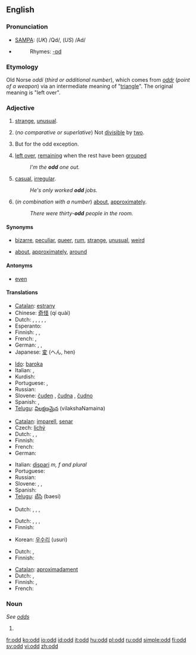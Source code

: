 {{see|Odd}}
==English==

===Pronunciation===
*[[w:SAMPA|SAMPA]]: (''UK'') /Qd/, (''US'') /Ad/
*{{audio|en-us-odd.ogg|Audio (US)}}
*:Rhymes: [[Rhymes:English:-ɒd|-ɒd]]

===Etymology===
Old Norse ''oddi'' (''third or additional number''), which comes from ''[[oddr]]'' (''point of a weapon'') via an intermediate meaning of "[[triangle]]". The original meaning is "left over".

===Adjective===
{{en-adj|er}}

# [[strange]], [[unusual]].
# {{arithmetic}} (''no comparative or superlative'') Not [[divisible]] by [[two]].
# {{rare}} But for the odd exception. <!--self-referential definition?-->
# [[left over]], [[remain]]ing when the rest have been [[grouped]]
#:''I'm the '''odd''' one out.''
# [[casual]], [[irregular]].
#:''He's only worked '''odd''' jobs.''
# (''in combination with a number'') [[about]], [[approximately]].
#:''There were thirty-'''odd''' people in the room.''

====Synonyms====
*{{i-c|strange}} [[bizarre]], [[peculiar]], [[queer]], [[rum]], [[strange]], [[unusual]], [[weird]]
*{{i-c|about}} [[about]], [[approximately]], [[around]]

====Antonyms====
*{{i-c|not divisible by two}} [[even]]

====Translations====

{{trans-top|strange}}
*[[Catalan]]: [[estrany]]
*Chinese: [[奇怪]] (qí quài)
* Dutch: {{t+|nl|vreemd}}, {{t+|nl|vreemde}}, {{t|nl|merkwaardig}}, {{t|nl|merkwaardige}}, {{t+|nl|raar}}, {{t-|nl|rare}}
* Esperanto: {{t-|eo|stranga|xs=Esperanto}}
* Finnish: {{t+|fi|outo}}, {{t+|fi|kummallinen}}, {{t-|fi|omituinen}}
* French: {{t+|fr|bizarre}}, {{t+|fr|étrange}}
* German: {{t|de|seltsam}}, {{t|de|merkwürdig}}, {{t+|de|komisch}}
*Japanese: [[変]] (へん, hen)
{{trans-mid}}
*[[Ido]]: [[baroka]]
* Italian: {{t+|it|strano}}, {{t|it|strambo}}
*Kurdish: {{t|ku|سه‌یر|tr=|sc=KUchar}}
* Portuguese: {{t|pt|Estranho}}, {{t-|pt|Raro}}
* Russian: {{t|ru|странный|sc=Cyrl}}
*Slovene: [[čuden]] {{m}}, [[čudna]] {{f}}, [[čudno]] {{n}}
* Spanish: {{t-|es|extraño}}, {{t+|es|raro}}
*[[Telugu]]: [[విలక్షణమైన]] (vilakshaNamaina)
{{trans-bottom}}

{{trans-top|not divisible by two}}
*[[Catalan]]: [[imparell]], [[senar]]
* Czech: [[lichý]] {{m}}
* Dutch: {{t+|nl|oneven}}, {{t|nl|onpaar}}, {{t|nl|onpare}}
* Finnish: {{t|fi|pariton}}
* French: {{t+|fr|impair}}
* German: {{t|de|ungerade}}
{{trans-mid}}
*Italian: [[dispari]] ''m, f and plural''
* Portuguese: {{t|pt|Ímpar}}
* Russian: {{t|ru|нечётный|sc=Cyrl}}
* Slovene: {{t-|sl|lih|m}}, {{t-|sl|liha|f}}, {{t-|sl|liho|n}}
* Spanish: {{t-|es|impar}}
*[[Telugu]]: [[బేసి]] (baesi)
{{trans-bottom}}

{{trans-top|rare: but for the odd exception}}
* Dutch: {{t|nl|uitzonderlijk}}, {{t|nl|uitzonderlijke}}, {{t|nl|zeldaam}}, {{t|nl|zeldzame}}
{{trans-bottom}}

{{trans-top|left over after others have been grouped}}
* Dutch: {{t|nl|overblijvend}}, {{t|nl|overblijvende}}, {{t|nl|resterend}}, {{t|nl|resterende}}
* Finnish: {{t|fi|pariton}}
{{trans-mid}}
*Korean: [[우수리]] (usuri)
{{trans-bottom}}

{{trans-top|casual, irregular}}
* Dutch: {{t|nl|onregelmatig}}, {{t|nl|onregelmatige}}
* Finnish: {{t|fi|tilapäinen}}
{{trans-mid}}
{{trans-bottom}}

{{trans-top|about}}
*[[Catalan]]: [[aproximadament]]
* Dutch: {{t|nl|bij benadering}}, {{t+|nl|ongeveer}}
* Finnish: {{t+|fi|noin}}, {{t|fi|suunnilleen}}
* French: {{t+|fr|à peu près}}
{{trans-mid}}
{{trans-bottom}}

===Noun===
''See [[odds]]''

# {{defn|English}}

[[fr:odd]]
[[ko:odd]]
[[io:odd]]
[[id:odd]]
[[it:odd]]
[[hu:odd]]
[[pl:odd]]
[[ru:odd]]
[[simple:odd]]
[[fi:odd]]
[[sv:odd]]
[[vi:odd]]
[[zh:odd]]